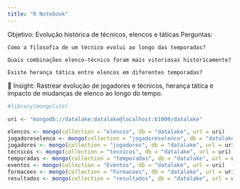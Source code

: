```yaml
---
title: "R Notebook"
---
```


Objetivo: Evolução histórica de técnicos, elencos e táticas
Perguntas:

    Como a filosofia de um técnico evolui ao longo das temporadas?

    Quais combinações elenco-técnico foram mais vitoriosas historicamente?

    Existe herança tática entre elencos em diferentes temporadas?

📌 Insight: Rastrear evolução de jogadores e técnicos, herança tática e impacto de mudanças de elenco ao longo do tempo.

```r
#library(mongolite)

uri <- "mongodb://datalake:datalake@localhost:61000/datalake"

elencos <- mongo(collection = "elencos", db = "datalake", url = uri)
jogadoreselenco <- mongo(collection = "jogadoreselenco", db = "datalake", url = uri)
jogadores <- mongo(collection = "jogadores", db = "datalake", url = uri)
tecnicos <- mongo(collection = "tecnicos", db = "datalake", url = uri)
temporadas <- mongo(collection = "temporadas", db = "datalake", url = uri)
eventos <- mongo(collection = "Eventos", db = "datalake", url = uri)
formacoes <- mongo(collection = "Formacoes", db = "datalake", url = uri)
resultados <- mongo(collection = "resultados", db = "datalake", url = uri)
```

